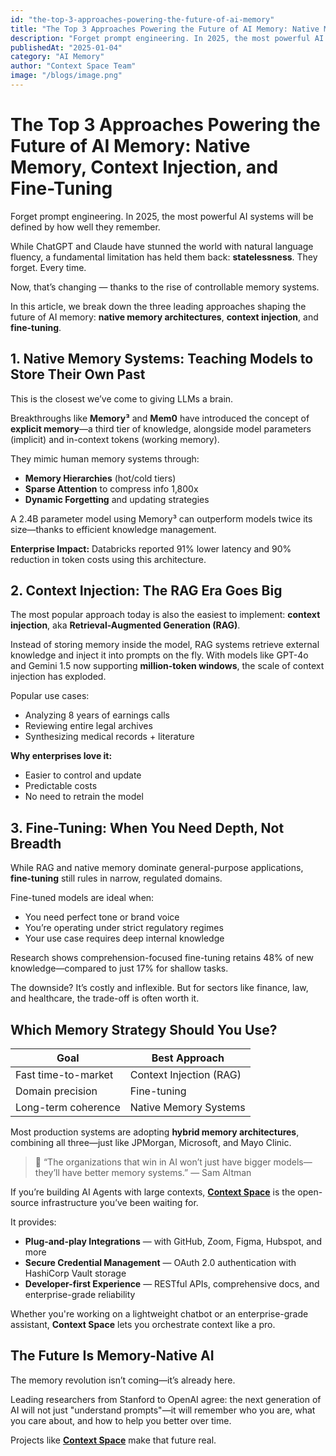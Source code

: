 ```yaml
---
id: "the-top-3-approaches-powering-the-future-of-ai-memory"
title: "The Top 3 Approaches Powering the Future of AI Memory: Native Memory, Context Injection, and Fine-Tuning"
description: "Forget prompt engineering. In 2025, the most powerful AI systems will be defined by how well they remember."
publishedAt: "2025-01-04"
category: "AI Memory"
author: "Context Space Team"
image: "/blogs/image.png"
---
```


# The Top 3 Approaches Powering the Future of AI Memory: Native Memory, Context Injection, and Fine-Tuning

Forget prompt engineering. In 2025, the most powerful AI systems will be defined by how well they remember.

While ChatGPT and Claude have stunned the world with natural language fluency, a fundamental limitation has held them back: **statelessness**. They forget. Every time.

Now, that’s changing — thanks to the rise of controllable memory systems.

In this article, we break down the three leading approaches shaping the future of AI memory: **native memory architectures**, **context injection**, and **fine-tuning**.

## 1. Native Memory Systems: Teaching Models to Store Their Own Past

This is the closest we’ve come to giving LLMs a brain.

Breakthroughs like **Memory³** and **Mem0** have introduced the concept of **explicit memory**—a third tier of knowledge, alongside model parameters (implicit) and in-context tokens (working memory).

They mimic human memory systems through:

- **Memory Hierarchies** (hot/cold tiers)
- **Sparse Attention** to compress info 1,800x
- **Dynamic Forgetting** and updating strategies

A 2.4B parameter model using Memory³ can outperform models twice its size—thanks to efficient knowledge management.

**Enterprise Impact:**
Databricks reported 91% lower latency and 90% reduction in token costs using this architecture.


## 2. Context Injection: The RAG Era Goes Big

The most popular approach today is also the easiest to implement: **context injection**, aka **Retrieval-Augmented Generation (RAG)**.

Instead of storing memory inside the model, RAG systems retrieve external knowledge and inject it into prompts on the fly. With models like GPT-4o and Gemini 1.5 now supporting **million-token windows**, the scale of context injection has exploded.

Popular use cases:
- Analyzing 8 years of earnings calls
- Reviewing entire legal archives
- Synthesizing medical records + literature

**Why enterprises love it:**
- Easier to control and update
- Predictable costs
- No need to retrain the model


## 3. Fine-Tuning: When You Need Depth, Not Breadth

While RAG and native memory dominate general-purpose applications, **fine-tuning** still rules in narrow, regulated domains.

Fine-tuned models are ideal when:
- You need perfect tone or brand voice
- You’re operating under strict regulatory regimes
- Your use case requires deep internal knowledge

Research shows comprehension-focused fine-tuning retains 48% of new knowledge—compared to just 17% for shallow tasks.

The downside? It’s costly and inflexible. But for sectors like finance, law, and healthcare, the trade-off is often worth it.


## Which Memory Strategy Should You Use?

| Goal                     | Best Approach         |
|--------------------------|------------------------|
| Fast time-to-market      | Context Injection (RAG) |
| Domain precision         | Fine-tuning             |
| Long-term coherence      | Native Memory Systems   |

Most production systems are adopting **hybrid memory architectures**, combining all three—just like JPMorgan, Microsoft, and Mayo Clinic.


> 💬 “The organizations that win in AI won’t just have bigger models—they’ll have better memory systems.” — Sam Altman

If you’re building AI Agents with large contexts, [**Context Space**](https://github.com/context-space/context-space) is the open-source infrastructure you’ve been waiting for.

It provides:

- **Plug-and-play Integrations** — with GitHub, Zoom, Figma, Hubspot, and more
- **Secure Credential Management** — OAuth 2.0 authentication with HashiCorp Vault storage
- **Developer-first Experience** — RESTful APIs, comprehensive docs, and enterprise-grade reliability

Whether you're working on a lightweight chatbot or an enterprise-grade assistant, **Context Space** lets you orchestrate context like a pro.


## The Future Is Memory-Native AI

The memory revolution isn’t coming—it’s already here.

Leading researchers from Stanford to OpenAI agree: the next generation of AI will not just "understand prompts"—it will remember who you are, what you care about, and how to help you better over time.


Projects like **[Context Space](https://github.com/context-space/context-space)** make that future real.
